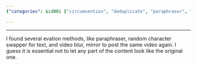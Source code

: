 ```yaml
---
{"categories": &id001 ["circumvention", "deduplicate", "paraphraser", "social media", "伪原创"], "category": "strategies for defeating deduplicate algorithms", "date": "2022-04-09 19:39:01", "description": "This article explores various tactics to bypass deduplicate algorithms, including employing paraphrasing techniques or video manipulation methods to maintain consistency and effectiveness in the content.", "tags": *id001, "title": "Minor changes will defeat deduplicate algorithm while maintain overall fluency"}

---
```


------

I found several evation methods, like paraphraser, random character swapper for text, and video blur, mirror to post the same video again. I guess it is essential not to let any part of the content look like the original one.

